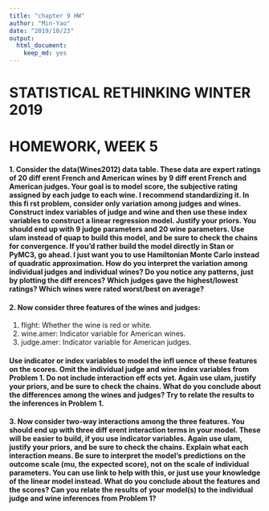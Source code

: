 ```yaml
---
title: "chapter 9 HW"
author: "Min-Yao"
date: "2019/10/23"
output: 
  html_document: 
    keep_md: yes
---
```


# STATISTICAL RETHINKING WINTER 2019

# HOMEWORK, WEEK 5

#### 1. Consider the data(Wines2012) data table. These data are expert ratings of 20 diff erent French and American wines by 9 diff erent French and American judges. Your goal is to model score, the subjective rating assigned by each judge to each wine. I recommend standardizing it. In this fi rst problem, consider only variation among judges and wines. Construct index variables of judge and wine and then use these index variables to construct a linear regression model. Justify your priors. You should end up with 9 judge parameters and 20 wine parameters. Use ulam instead of quap to build this model, and be sure to check the chains for convergence. If you’d rather build the model directly in Stan or PyMC3, go ahead. I just want you to use Hamiltonian Monte Carlo instead of quadratic approximation. How do you interpret the variation among individual judges and individual wines? Do you notice any patterns, just by plotting the diff erences? Which judges gave the highest/lowest ratings? Which wines were rated worst/best on average?

#### 2. Now consider three features of the wines and judges:
(1) flight: Whether the wine is red or white.
(2) wine.amer: Indicator variable for American wines.
(3) judge.amer: Indicator variable for American judges.

#### Use indicator or index variables to model the infl uence of these features on the scores. Omit the individual judge and wine index variables from Problem 1. Do not include interaction eff ects yet. Again use ulam, justify your priors, and be sure to check the chains. What do you conclude about the differences among the wines and judges? Try to relate the results to the inferences in Problem 1.


#### 3. Now consider two-way interactions among the three features. You should end up with three diff erent interaction terms in your model. These will be easier to build, if you use indicator variables. Again use ulam, justify your priors, and be sure to check the chains. Explain what each interaction means. Be sure to interpret the model’s predictions on the outcome scale (mu, the expected score), not on the scale of individual parameters. You can use link to help with this, or just use your knowledge of the linear model instead. What do you conclude about the features and the scores? Can you relate the results of your model(s) to the individual judge and wine inferences from Problem 1?


```r

```

